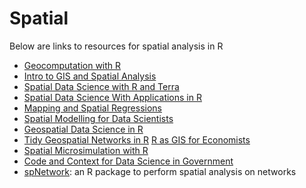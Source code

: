 # Spatial {#Spatial}

Below are links to resources for spatial analysis in R

- [Geocomputation with R](https://r.geocompx.org/)
- [Intro to GIS and Spatial Analysis](https://mgimond.github.io/Spatial/index.html)
- [Spatial Data Science with R and Terra](https://rspatial.org/index.html)
- [Spatial Data Science With Applications in R](https://r-spatial.org/book/)
- [Mapping and Spatial Regressions](https://maczokni.github.io/crime_mapping_textbook/index.html)
- [Spatial Modelling for Data Scientists](https://gdsl-ul.github.io/san/index.html)
- [Geospatial Data Science in R](https://zia207.github.io/geospatial-r-github.io/index.html)
- [Tidy Geospatial Networks in R](https://luukvdmeer.github.io/sfnetworks/index.html)
[R as GIS for Economists](https://tmieno2.github.io/R-as-GIS-for-Economists/index.html)
- [Spatial Microsimulation with R](https://spatial-microsim-book.robinlovelace.net/index.html)
-   [Code and Context for Data Science in Government](https://urbanspatial.github.io/PublicPolicyAnalytics/index.html) 
- [spNetwork](https://jeremygelb.github.io/spNetwork/index.html): an R package to perform spatial analysis on networks



